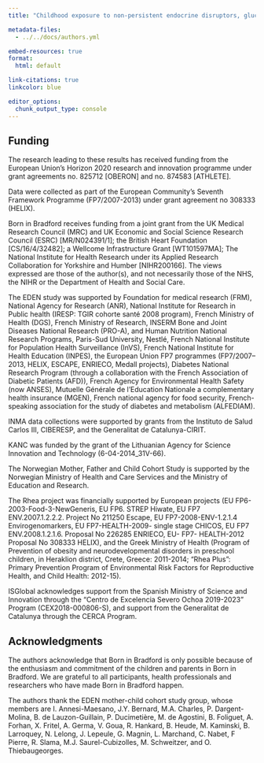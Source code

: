 ```yaml
---
title: "Childhood exposure to non-persistent endocrine disruptors, glucocorticosteroids, and attentional function: A study based on the parametric g-formula"

metadata-files:
  - ../../docs/authors.yml

embed-resources: true
format:
  html: default

link-citations: true
linkcolor: blue

editor_options:
  chunk_output_type: console
---
```


## Funding

The research leading to these results has received funding from the European Union's Horizon 2020 research and innovation programme under grant agreements no. 825712 [OBERON] and no. 874583 [ATHLETE].

Data were collected as part of the European Community’s Seventh Framework Programme (FP7/2007-2013) under grant agreement no 308333 (HELIX).

Born in Bradford receives funding from a joint grant from the UK Medical Research Council (MRC) and UK Economic and Social Science Research Council (ESRC) [MR/N024391/1]; the British Heart Foundation [CS/16/4/32482]; a Wellcome Infrastructure Grant [WT101597MA]; The National Institute for Health Research under its Applied Research Collaboration for Yorkshire and Humber [NIHR200166]. The views expressed are those of the author(s), and not necessarily those of the NHS, the NIHR or the Department of Health and Social Care.

The EDEN study was supported by Foundation for medical research (FRM), National Agency for Research (ANR), National Institute for Research in Public health (IRESP: TGIR cohorte santé 2008 program), French Ministry of Health (DGS), French Ministry of Research, INSERM Bone and Joint Diseases National Research (PRO-A), and Human Nutrition National Research Programs, Paris-Sud University, Nestlé, French National Institute for Population Health Surveillance (InVS), French National Institute for Health Education (INPES), the European Union FP7 programmes (FP7/2007–2013, HELIX, ESCAPE, ENRIECO, Medall projects), Diabetes National Research Program (through a collaboration with the French Association of Diabetic Patients (AFD)), French Agency for Environmental Health Safety (now ANSES), Mutuelle Générale de l’Education Nationale a complementary health insurance (MGEN), French national agency for food security, French-speaking association for the study of diabetes and metabolism (ALFEDIAM).

INMA data collections were supported by grants from the Instituto de Salud Carlos III, CIBERESP, and the Generalitat de Catalunya-CIRIT.

KANC was funded by the grant of the Lithuanian Agency for Science Innovation and Technology (6-04-2014_31V-66).

The Norwegian Mother, Father and Child Cohort Study is supported by the Norwegian Ministry of Health and Care Services and the Ministry of Education and Research.

The Rhea project was financially supported by European projects (EU FP6-2003-Food-3-NewGeneris, EU FP6. STREP Hiwate, EU FP7 ENV.2007.1.2.2.2. Project No 211250 Escape, EU FP7-2008-ENV-1.2.1.4 Envirogenomarkers, EU FP7-HEALTH-2009- single stage CHICOS, EU FP7 ENV.2008.1.2.1.6. Proposal No 226285 ENRIECO, EU- FP7- HEALTH-2012 Proposal No 308333 HELIX), and the Greek Ministry of Health (Program of Prevention of obesity and neurodevelopmental disorders in preschool children, in Heraklion district, Crete, Greece: 2011-2014; “Rhea Plus”: Primary Prevention Program of Environmental Risk Factors for Reproductive Health, and Child Health: 2012-15).

ISGlobal acknowledges support from the Spanish Ministry of Science and Innovation through the “Centro de Excelencia Severo Ochoa 2019-2023” Program (CEX2018-000806-S), and support from the Generalitat de Catalunya through the CERCA Program.

## Acknowledgments

The authors acknowledge that Born in Bradford is only possible because of the enthusiasm and commitment of the children and parents in Born in Bradford. We are grateful to all participants, health professionals and researchers who have made Born in Bradford happen.

The authors thank the EDEN mother-child cohort study group, whose members are I. Annesi-Maesano, J.Y. Bernard, M.A. Charles, P. Dargent-Molina, B. de Lauzon-Guillain, P. Ducimetière, M. de Agostini, B. Foliguet, A. Forhan, X. Fritel, A. Germa, V. Goua, R. Hankard, B. Heude, M. Kaminski, B. Larroquey, N. Lelong, J. Lepeule, G. Magnin, L. Marchand, C. Nabet, F Pierre, R. Slama, M.J. Saurel-Cubizolles, M. Schweitzer, and O. Thiebaugeorges.
